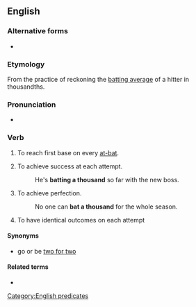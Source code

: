 ==English==

===Alternative forms===
* {{l|en|bat one thousand}}

===Etymology===
From the practice of reckoning the [[batting average]] of a hitter in thousandths.

===Pronunciation===
* {{audio|en-au-bat a thousand.ogg|Audio (AU)|lang=en}}

===Verb===
{{en-verb|head=[[bat]] a [[thousand]]|bats a thousand|batting a thousand|batted a thousand}}

# {{lb|en|baseball}} To reach first base on every [[at-bat]].
# {{lb|en|idiomatic}} To achieve success at each attempt.
#: He's '''batting a thousand''' so far with the new boss.
# {{lb|en|idiomatic}} To achieve perfection.
#: No one can '''bat a thousand''' for the whole season.
# {{lb|en|idiomatic}} To have identical outcomes on each attempt

====Synonyms====
* go or be [[two for two]]

====Related terms====
* {{l|en|bat five hundred}}

[[Category:English predicates]]